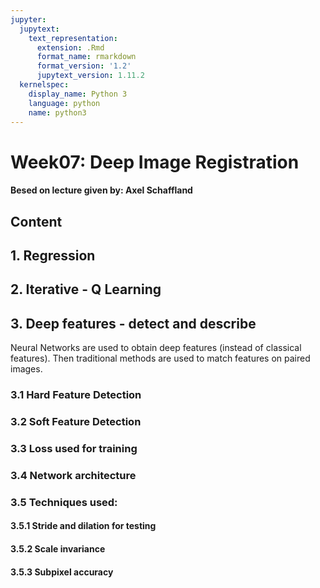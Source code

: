 ```yaml
---
jupyter:
  jupytext:
    text_representation:
      extension: .Rmd
      format_name: rmarkdown
      format_version: '1.2'
      jupytext_version: 1.11.2
  kernelspec:
    display_name: Python 3
    language: python
    name: python3
---
```


# Week07: Deep Image Registration
#### Besed on lecture given by: Axel Schaffland

## Content



## 1. Regression


## 2. Iterative - Q Learning

<!-- #region -->
## 3. Deep features - detect and describe

Neural Networks are used to obtain deep features (instead of classical features). Then traditional methods are used to match features on paired images.

### 3.1 Hard Feature Detection

### 3.2 Soft Feature Detection


### 3.3 Loss used for training


<!-- #endregion -->

### 3.4 Network architecture


### 3.5 Techniques used:

#### 3.5.1 Stride and dilation for testing

#### 3.5.2 Scale invariance

#### 3.5.3 Subpixel accuracy

